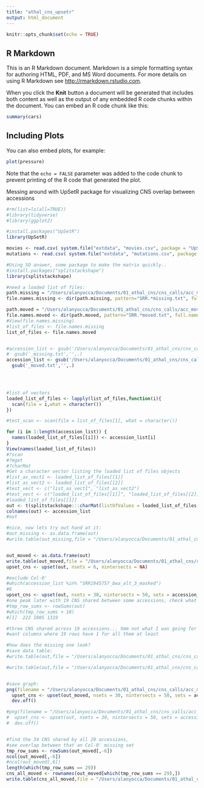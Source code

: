 ```yaml
---
title: "athal_cns_upsetr"
output: html_document
---
```


```r
knitr::opts_chunk$set(echo = TRUE)
```

## R Markdown

This is an R Markdown document. Markdown is a simple formatting syntax for authoring HTML, PDF, and MS Word documents. For more details on using R Markdown see <http://rmarkdown.rstudio.com>.

When you click the **Knit** button a document will be generated that includes both content as well as the output of any embedded R code chunks within the document. You can embed an R code chunk like this:

```r
summary(cars)
```

## Including Plots

You can also embed plots, for example:

```r
plot(pressure)
```

Note that the `echo = FALSE` parameter was added to the code chunk to prevent printing of the R code that generated the plot.

Messing around with UpSetR package for visualizing CNS overlap between accessions

```r
#rm(list=ls(all=TRUE))
#library(tidyverse)
#library(ggplot2)

#install.packages("UpSetR")
library(UpSetR)

movies <- read.csv( system.file("extdata", "movies.csv", package = "UpSetR"), header=T, sep=";" )
mutations <- read.csv( system.file("extdata", "mutations.csv", package = "UpSetR"), header=T, sep = ",")

#Using SO answer, some package to make the matrix quickly..
#install.packages("splitstackshape")
library(splitstackshape)

#need a loaded list of files:
path.missing = "/Users/alanyocca/Documents/01_athal_cns/cns_calls/acc_missing/01_final/01_single_rep/"
file.names.missing <- dir(path.missing, pattern="SRR.*missing.txt", full.names = T)

path.moved = "/Users/alanyocca/Documents/01_athal_cns/cns_calls/acc_moved/01_final/01_single_rep/"
file.names.moved <- dir(path.moved, pattern="SRR.*moved.txt", full.names = T)
#View(file.names.missing)
#list_of_files <- file.names.missing
list_of_files <- file.names.moved


#accession_list <- gsub('/Users/alanyocca/Documents/01_athal_cns/cns_calls/acc_missing/01_final/01_single_rep/*','',list_of_files) %>%
#  gsub('_missing.txt','',.)
accession_list <- gsub('/Users/alanyocca/Documents/01_athal_cns/cns_calls/acc_moved/01_final/01_single_rep/*','',list_of_files) %>%
  gsub('_moved.txt','',.)



  
#list of vectors
loaded_list_of_files <- lapply(list_of_files,function(i){
  scan(file = i,what = character())
})

#test_scan <- scan(file = list_of_files[1], what = character())

for (i in 1:length(accession_list)) {
  names(loaded_list_of_files[[i]]) <- accession_list[i]
}
View(names(loaded_list_of_files))
#?scan
#?mget
#?charMat
#Get a character vector listing the loaded list of files objects
#list_as_vect1 <- loaded_list_of_files[[1]]
#list_as_vect2 <- loaded_list_of_files[[2]]
#test_vect <- c("list_as_vect1", "list_as_vect2")
#test_vect <- c("loaded_list_of_files[[1]]", "loaded_list_of_files[[2]]")
#loaded_list_of_files[[1]]
out <- t(splitstackshape:::charMat(listOfValues = loaded_list_of_files, fill = 0L))
colnames(out) <- accession_list
#out

#nice, now lets try out hand at it:
#out_missing <- as.data.frame(out)
#write.table(out_missing,file = "/Users/alanyocca/Documents/01_athal_cns/cns_calls/acc_missing/01_final/01_single_rep/acc_cns_matrix_missing.txt", sep = "\t", quote = F)


out_moved <- as.data.frame(out)
write.table(out_moved,file = "/Users/alanyocca/Documents/01_athal_cns/cns_calls/acc_moved/01_final/01_single_rep/acc_cns_matrix_moved.txt", sep = "\t", quote = F)
upset_cns <- upset(out, nsets = 6, nintersects = NA)

#exclude Col-0'
#which(accession_list %in% "SRR1945757_bwa_alt_3_masked")
#6
upset_cns <- upset(out, nsets = 30, nintersects = 50, sets = accession_list[-6], order.by = "freq")
#one peak later with 19 CNS shared between some accessions, check what those accessions are:
#tmp_row_sums <- rowSums(out)
#which(tmp_row_sums > 18)
#[1]  222 1005 1319

#three CNS shared across 19 accessions... hmm not what I was going for
#want columns where 19 rows have 1 for all them at least

#how does the missing one look?
#save data table:
#write.table(out,file = "/Users/alanyocca/Documents/01_athal_cns/cns_calls/acc_missing/01_final/01_single_rep/upsetr_table_missing.txt", sep = "\t", quote = F)

#write.table(out,file = "/Users/alanyocca/Documents/01_athal_cns/cns_calls/acc_moved/01_final/01_single_rep/upsetr_table_moved.txt", sep = "\t", quote = F)


#save graph:
png(filename = "/Users/alanyocca/Documents/01_athal_cns/cns_calls/acc_moved/01_final/01_single_rep/upsetr_graph.png", width = 11, height = 8.5, units = "in", res = 600)
  upset_cns <- upset(out_moved, nsets = 30, nintersects = 50, sets = accession_list[-6], order.by = "freq")
  dev.off()

#png(filename = "/Users/alanyocca/Documents/01_athal_cns/cns_calls/acc_missing/01_final/01_single_rep/upsetr_graph_missing.png")
#  upset_cns <- upset(out, nsets = 30, nintersects = 50, sets = accession_list[-6], order.by = "freq")
#  dev.off()


#find the 34 CNS shared by all 29 accessions,
#see overlap between that an Col-0' missing set
tmp_row_sums <- rowSums(out_moved[,-6])
ncol(out_moved[,-6])
#ncol(out_moved[,6])
length(which(tmp_row_sums == 29))
cns_all_moved <- rownames(out_moved[which(tmp_row_sums == 29),])
write.table(cns_all_moved,file = "/Users/alanyocca/Documents/01_athal_cns/cns_calls/acc_moved/01_final/01_single_rep/cns_all_moved", quote = F, sep = "\n", col.names = F, row.names = F)


```











